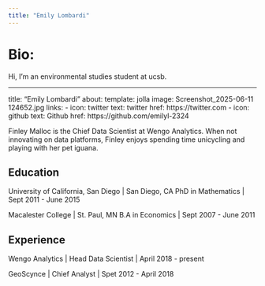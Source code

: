 ```yaml
---
title: "Emily Lombardi"
---
```


# Bio:

Hi, I'm an environmental studies student at ucsb.

---
title: "Emily Lombardi"
about:
  template: jolla
  image: Screenshot_2025-06-11 124652.jpg
  links:
    - icon: twitter
      text: twitter
      href: https://twitter.com
    - icon: github
      text: Github
      href: https://github.com/emilyl-2324 

Finley Malloc is the Chief Data Scientist at Wengo Analytics. When not innovating on data platforms, Finley enjoys spending time unicycling and playing with her pet iguana.

## Education

University of California, San Diego \| San Diego, CA PhD in Mathematics \| Sept 2011 - June 2015

Macalester College \| St. Paul, MN B.A in Economics \| Sept 2007 - June 2011

## Experience

Wengo Analytics \| Head Data Scientist \| April 2018 - present

GeoScynce \| Chief Analyst \| Spet 2012 - April 2018
